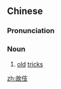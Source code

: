 ==Chinese==
{{zh-forms|alt=故技}}

===Pronunciation===
{{zh-pron
|m=gùjì
|c=gu3 gei6
|cat=n
}}

===Noun===
{{zh-noun}}

# [[old]] [[trick]]s

[[zh:故伎]]